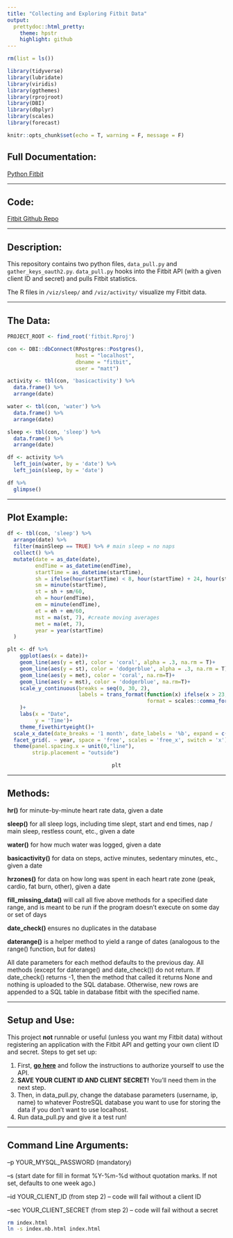 ```yaml
---
title: "Collecting and Exploring Fitbit Data"
output:
  prettydoc::html_pretty:
    theme: hpstr
    highlight: github
---
```


```r
rm(list = ls())

library(tidyverse)
library(lubridate)
library(viridis)
library(ggthemes)
library(rprojroot)
library(DBI)
library(dbplyr)
library(scales)
library(forecast)

knitr::opts_chunk$set(echo = T, warning = F, message = F)
```

## Full Documentation:

[Python Fitbit](https://python-fitbit.readthedocs.io/en/latest/)

***

## Code:

[Fitbit Github Repo](https://github.com/mrkaye97/Fitbit/)

***

## Description:

This repository contains two python files, `data_pull.py` and `gather_keys_oauth2.py`. `data_pull.py` hooks into the Fitbit API (with a given client ID and secret) and pulls Fitbit statistics.

The R files in `/viz/sleep/` and `/viz/activity/` visualize my Fitbit data.

***

## The Data:

```r
PROJECT_ROOT <- find_root('fitbit.Rproj')
```


```r
con <- DBI::dbConnect(RPostgres::Postgres(),    
                      host = "localhost",   
                      dbname = "fitbit",   
                      user = "matt")

```


```r
activity <- tbl(con, 'basicactivity') %>%
  data.frame() %>%
  arrange(date) 

water <- tbl(con, 'water') %>%
  data.frame() %>%
  arrange(date) 

sleep <- tbl(con, 'sleep') %>%
  data.frame() %>%
  arrange(date) 

df <- activity %>%
  left_join(water, by = 'date') %>%
  left_join(sleep, by = 'date')

df %>%
  glimpse()
```

***

## Plot Example:

```r
df <- tbl(con, 'sleep') %>%
  arrange(date) %>%
  filter(mainSleep == TRUE) %>% # main sleep = no naps
  collect() %>%
  mutate(date = as_date(date),
         endTime = as_datetime(endTime),
         startTime = as_datetime(startTime),
         sh = ifelse(hour(startTime) < 8, hour(startTime) + 24, hour(startTime)), #create numeric times
         sm = minute(startTime),
         st = sh + sm/60,
         eh = hour(endTime),
         em = minute(endTime),
         et = eh + em/60,
         mst = ma(st, 7), #create moving averages
         met = ma(et, 7),
         year = year(startTime)
  )

plt <- df %>%
    ggplot(aes(x = date))+
    geom_line(aes(y = et), color = 'coral', alpha = .3, na.rm = T)+
    geom_line(aes(y = st), color = 'dodgerblue', alpha = .3, na.rm = T)+
    geom_line(aes(y = met), color = 'coral', na.rm=T)+
    geom_line(aes(y = mst), color = 'dodgerblue', na.rm=T)+
    scale_y_continuous(breaks = seq(0, 30, 2),
                       labels = trans_format(function(x) ifelse(x > 23, x - 24, x), 
                                             format = scales::comma_format(suffix = ":00", accuracy = 1))
    )+
    labs(x = "Date",
         y = 'Time')+
    theme_fivethirtyeight()+
  scale_x_date(date_breaks = '1 month', date_labels = '%b', expand = c(0, 0))+
  facet_grid(. ~ year, space = 'free', scales = 'free_x', switch = 'x') +
  theme(panel.spacing.x = unit(0,"line"), 
        strip.placement = "outside")
```
<center>
```r
plt
```
</center>

***

## Methods:

**hr()** for minute-by-minute heart rate data, given a date

**sleep()** for all sleep logs, including time slept, start and end times, nap / main sleep, restless count, etc., given a date

**water()** for how much water was logged, given a date

**basicactivity()** for data on steps, active minutes, sedentary minutes, etc., given a date

**hrzones()** for data on how long was spent in each heart rate zone (peak, cardio, fat burn, other), given a date

**fill_missing_data()** will call all five above methods for a specified date range, and is meant to be run if the program doesn't execute on some day or set of days

**date_check()** ensures no duplicates in the database

**daterange()** is a helper method to yield a range of dates (analogous to the range() function, but for dates)


All date parameters for each method defaults to the previous day. All methods (except for daterange() and date_check()) do not return. If date_check() returns -1, then the method that called it returns None and nothing is uploaded to the SQL database. Otherwise, new rows are appended to a SQL table in database fitbit with the specified name.

***

## Setup and Use:

This project **not** runnable or useful (unless you want my Fitbit data) without registering an application with the Fitbit API and getting your own client ID and secret. Steps to get set up:

1. First, [**go here**](https://towardsdatascience.com/collect-your-own-fitbit-data-with-python-ff145fa10873) and follow the instructions to authorize yourself to use the API.
2. **SAVE YOUR CLIENT ID AND CLIENT SECRET!** You'll need them in the next step.
3. Then, in data_pull.py, change the database parameters (username, ip, name) to whatever PostreSQL database you want to use for storing the data if you don't want to use localhost.
4. Run data_pull.py and give it a test run!

***

## Command Line Arguments:

--p YOUR_MYSQL_PASSWORD (mandatory)

--s (start date for fill in format %Y-%m-%d without quotation marks. If not set, defaults to one week ago.)

--id YOUR_CLIENT_ID (from step 2) -- code will fail without a client ID

--sec YOUR_CLIENT_SECRET (from step 2) -- code will fail without a secret


```bash
rm index.html
ln -s index.nb.html index.html
```
